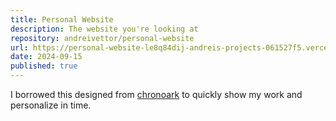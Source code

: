 ```yaml
---
title: Personal Website
description: The website you're looking at
repository: andreivettor/personal-website
url: https://personal-website-le8q84dij-andreis-projects-061527f5.vercel.app/
date: 2024-09-15
published: true
---
```



I borrowed this designed from [chronoark](https://vercel.com/new/andreis-projects-061527f5/templates/next.js/nextjs-portfolio-pageview-counter) to quickly show my work and personalize in time.

